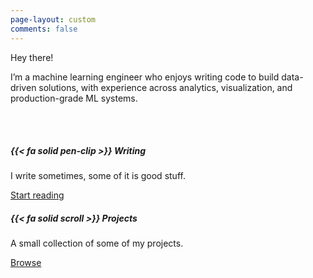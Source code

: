 ```yaml
---
page-layout: custom
comments: false
---
```


::: {.grid}
::: {.g-col-10 .g-start-2 .g-col-sm-10 .g-start-sm-2 .g-col-md-10 .g-start-md-2 .g-col-lg-7 .g-start-lg-2}

::: {.welcome-title}
Hey there!
:::

::: {.welcome-message}
I’m a machine learning engineer who enjoys writing code to build data-driven solutions, with experience across analytics, visualization, and production-grade ML systems.

:::

:::

::: {.g-col-0 .g-start-col-0 .g-col-lg-3 .welcome-hero}


:::

:::

<br><br>

::: {.grid}


::: {.g-col-10 .g-start-2 .g-col-md-4 .g-start-md-3}
<div class="card mb-2">
<div class="card-body">
<h5 class="card-title"> {{< fa solid pen-clip >}} Writing</h5>
<p class="card-text">I write sometimes, some of it is good stuff.</p>
<a href="posts/index.html" class="btn btn-primary stretched-link">Start reading</a>
</div>
</div>

:::
::: {.g-col-10 .g-start-2 .g-col-md-4}
<div class="card mb-2">
<div class="card-body">
<h5 class="card-title"> {{< fa solid scroll >}} Projects</h5>
<p class="card-text">A small collection of some of my projects.</p>
<a href="projects.html" class="btn btn-primary stretched-link">Browse</a>
</div>
</div>

:::
:::

<!-- Add latest posts here?  -->

::: {.welcome-message}


:::